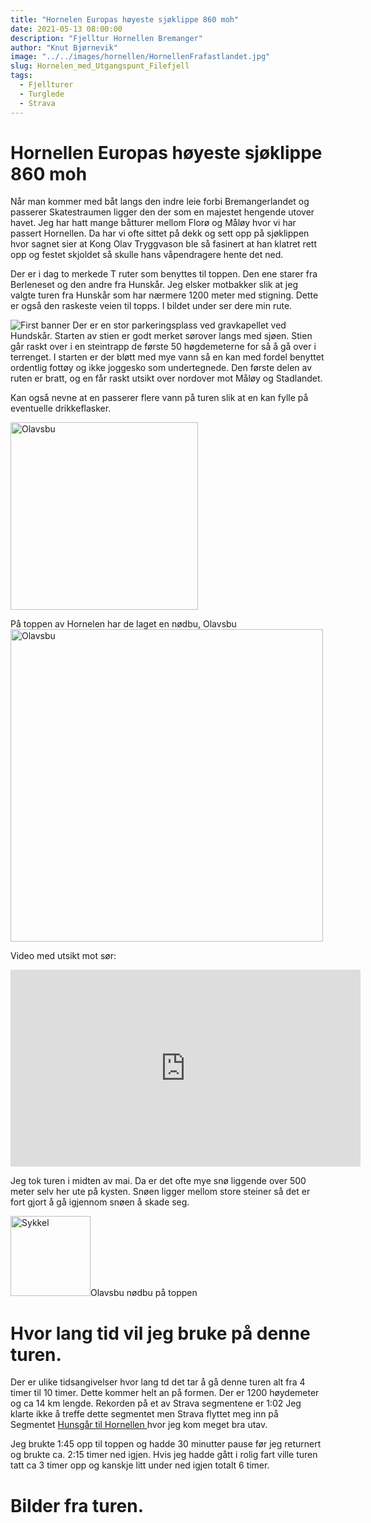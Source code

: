 ```yaml
---
title: "Hornelen Europas høyeste sjøklippe 860 moh"
date: 2021-05-13 08:00:00
description: "Fjelltur Hornellen Bremanger"
author: "Knut Bjørnevik"
image: "../../images/hornellen/HornellenFrafastlandet.jpg"
slug: Hornelen_med_Utgangspunt_Filefjell
tags:
  - Fjellturer
  - Turglede
  - Strava
---
```


<h1>Hornellen Europas høyeste sjøklippe 860 moh</h1>

Når man kommer med båt langs den indre leie forbi Bremangerlandet og passerer Skatestraumen ligger den der som en majestet hengende utover havet. 
Jeg har hatt mange båtturer mellom Florø og Måløy hvor vi har passert Hornellen. Da har vi ofte sittet på dekk
og sett opp på sjøklippen hvor sagnet sier at  Kong Olav Tryggvason ble så fasinert at han klatret rett opp og festet skjoldet så skulle hans våpendragere hente det ned. 

Der er i dag to merkede T ruter som benyttes til toppen. Den ene starer fra Berleneset og den andre fra Hunskår. 
Jeg elsker motbakker slik at jeg valgte turen fra Hunskår som har nærmere 1200 meter med stigning. Dette er også den raskeste veien til topps. I bildet under ser dere min rute.

![First banner](../../images/hornellen/KartogminRute.jpg)
Der er en stor parkeringsplass ved gravkapellet ved Hundskår. 
Starten av stien er godt merket sørover langs med sjøen. 
Stien går raskt over i en steintrapp de første 50 høgdemeterne for så å gå over i terrenget. 
I starten er der bløtt med mye vann så en kan med fordel benyttet ordentlig fottøy og ikke joggesko som undertegnede. 
Den første delen av ruten er bratt, og en får raskt utsikt over nordover mot Måløy og Stadlandet.

Kan også nevne at en passerer flere vann på turen slik at en kan fylle på eventuelle drikkeflasker. 

<image src="../../images/hornellen/Moloyihorisonten.jpg" alt="Olavsbu" style="width:300px"> </image>

På toppen av Hornelen har de laget en nødbu, Olavsbu
<image src="../../images/hornellen/Olavsbu.jpg" alt="Olavsbu" style="width:500px"> </image>

Video med utsikt mot sør:

<iframe width="560" height="315" src="https://www.youtube.com/embed/E_CDp4hR8LE" title="YouTube video player" frameborder="0" allow="accelerometer; autoplay; clipboard-write; encrypted-media; gyroscope; picture-in-picture" allowfullscreen></iframe>

Jeg tok turen i midten av mai. Da er det ofte mye snø liggende over 500 meter selv her ute på kysten. Snøen ligger mellom store steiner så det er fort gjort å gå igjennom snøen å skade seg. 


<img src="../../images/hornellen/SnopaHornellen.jpg" alt="Sykkel" style="width:128px;height:128px;">Olavsbu nødbu på toppen  </img>


<h1>Hvor lang tid vil jeg bruke på denne turen.</h1>
Der er ulike tidsangivelser hvor lang td det tar å gå denne turen alt fra 4 timer til 10 timer. Dette kommer helt an på formen. Der er 1200 høydemeter og ca 14 km lengde.
Rekorden på et av Strava segmentene er 1:02 
Jeg klarte ikke å treffe dette segmentet men Strava flyttet meg inn på Segmentet 
<a target="_blank" rel="noopener noreferrer" href= "https://www.strava.com/segments/25099137?filter=overall">Hunsgår til Hornellen </a> 
hvor jeg kom meget bra utav. 

Jeg brukte 1:45 opp til toppen og hadde 30 minutter pause før jeg returnert og brukte ca. 2:15 timer ned igjen. 
Hvis jeg hadde gått i rolig fart ville turen tatt ca 3 timer opp og kanskje litt under ned igjen totalt 6 timer. 

<h1>Bilder fra turen.</h1>
<Hornellen/>
